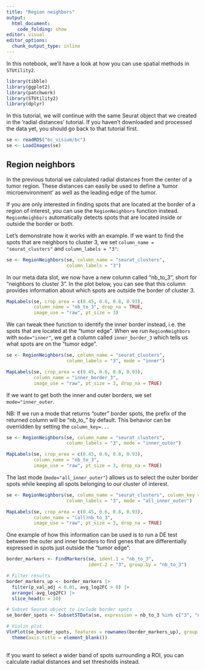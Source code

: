 ```yaml
---
title: "Region neighbors"
output:
  html_document:
    code_folding: show
editor: visual
editor_options: 
  chunk_output_type: inline
---
```


In this notebook, we'll have a look at how you can use spatial methods in `STUtility2`.

```r
library(tibble)
library(ggplot2)
library(patchwork)
library(STUtility2)
library(dplyr)
```

In this tutorial, we will continue with the same Seurat object that we created in the 'radial distances' tutorial. If you haven't downloaded and processed the data yet, you should go back to that tutorial first.

```r
se <- readRDS("bc_visium/bc")
se <- LoadImages(se)
```

## Region neighbors

In the previous tutorial we calculated radial distances from the center of a tumor region. These distances can easily be used to define a 'tumor microenvironment' as well as the leading edge of the tumor.

If you are only interested in finding spots that are located at the border of a region of interest, you can use the `RegionNeighbors` function instead. `RegionNeighbors` automatically detects spots that are located inside or outside the border or both.

Let's demonstrate how it works with an example. If we want to find the spots that are neighbors to cluster 3, we set `column_name = "seurat_clusters"` and `column_labels = "3"`:

```r
se <- RegionNeighbors(se, column_name = "seurat_clusters", 
                      column_labels = "3")
```

In our meta.data slot, we now have a new column called "nb_to_3", short for "neighbors to cluster 3". In the plot below, you can see that this column provides information about which spots are outside the border of cluster 3.

```r
MapLabels(se, crop_area = c(0.45, 0.6, 0.8, 0.93),
          column_name = "nb_to_3", drop_na = TRUE,
          image_use = "raw", pt_size = 3)
```

We can tweak thee function to identify the inner border instead, i.e. the spots that are located at the "tumor edge". When we run `RegionNeighbors` with `mode="inner"`, we get a column called `inner_border_3` which tells us what spots are on the "tumor edge".

```r

se <- RegionNeighbors(se, column_name = "seurat_clusters", 
                      column_labels = "3", mode = "inner")

MapLabels(se, crop_area = c(0.45, 0.6, 0.8, 0.93),
          column_name = "inner_border_3",
          image_use = "raw", pt_size = 3, drop_na = TRUE)
```

If we want to get both the inner and outer borders, we set `mode="inner_outer`.

NB: If we run a mode that returns "outer" border spots, the prefix of the returned column will be "nb_to\_" by default. This behavior can be overridden by setting the `column_key=...`

```r
se <- RegionNeighbors(se, column_name = "seurat_clusters", 
                      column_labels = "3", mode = "inner_outer")

MapLabels(se, crop_area = c(0.45, 0.6, 0.8, 0.93),
          column_name = "nb_to_3",
          image_use = "raw", pt_size = 3, drop_na = TRUE)
```

The last mode (`mode="all_inner_outer"`) allows us to select the outer border spots while keeping all spots belonging to our cluster of interest.

```r

se <- RegionNeighbors(se, column_name = "seurat_clusters", column_key = "(all)nb_to_",
                      column_labels = "3", mode = "all_inner_outer")

MapLabels(se, crop_area = c(0.45, 0.6, 0.8, 0.93),
          column_name = "(all)nb_to_3",
          image_use = "raw", pt_size = 3, drop_na = TRUE)
```

One example of how this information can be used is to run a DE test between the outer and inner borders to find genes that are differentially expressed in spots just outside the "tumor edge":

```r
border_markers <- FindMarkers(se, ident.1 = "nb_to_3", 
                              ident.2 = "3", group.by = "nb_to_3")

# Filter results
border_markers_up <- border_markers |> 
  filter(p_val_adj < 0.01, avg_log2FC > 0) |> 
  arrange(-avg_log2FC) |> 
  slice_head(n = 10)

# Subset Seurat object to include border spots
se_border_spots <- SubsetSTData(se, expression = nb_to_3 %in% c("3", "nb_to_3"))

# Violin plot
VlnPlot(se_border_spots, features = rownames(border_markers_up), group.by = "nb_to_3") &
  theme(axis.title = element_blank())
  
```

If you want to select a wider band of spots surrounding a ROI, you can calculate radial distances and set thresholds instead.
